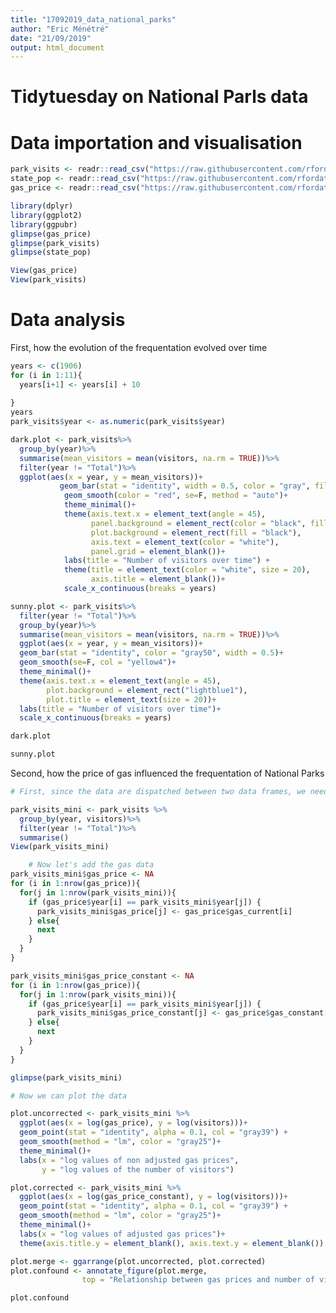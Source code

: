 ```yaml
---
title: "17092019_data_national_parks"
author: "Eric Ménétré"
date: "21/09/2019"
output: html_document
---
```


# Tidytuesday on National Parls data

# Data importation and visualisation

```r
park_visits <- readr::read_csv("https://raw.githubusercontent.com/rfordatascience/tidytuesday/master/data/2019/2019-09-17/national_parks.csv")
state_pop <- readr::read_csv("https://raw.githubusercontent.com/rfordatascience/tidytuesday/master/data/2019/2019-09-17/state_pop.csv")
gas_price <- readr::read_csv("https://raw.githubusercontent.com/rfordatascience/tidytuesday/master/data/2019/2019-09-17/gas_price.csv")

library(dplyr)
library(ggplot2)
library(ggpubr)
glimpse(gas_price)
glimpse(park_visits)
glimpse(state_pop)

View(gas_price)
View(park_visits)
```

# Data analysis

First, how the evolution of the frequentation evolved over time 

```r
years <- c(1906)
for (i in 1:11){
  years[i+1] <- years[i] + 10
  
}
years
park_visits$year <- as.numeric(park_visits$year)

dark.plot <- park_visits%>%
  group_by(year)%>%
  summarise(mean_visitors = mean(visitors, na.rm = TRUE))%>%
  filter(year != "Total")%>%
  ggplot(aes(x = year, y = mean_visitors))+
           geom_bar(stat = "identity", width = 0.5, color = "gray", fill = "gray")+ 
            geom_smooth(color = "red", se=F, method = "auto")+
            theme_minimal()+
            theme(axis.text.x = element_text(angle = 45), 
                  panel.background = element_rect(color = "black", fill = "black"), 
                  plot.background = element_rect(fill = "black"),
                  axis.text = element_text(color = "white"),
                  panel.grid = element_blank())+
            labs(title = "Number of visitors over time") + 
            theme(title = element_text(color = "white", size = 20),
                  axis.title = element_blank())+
            scale_x_continuous(breaks = years)

sunny.plot <- park_visits%>%
  filter(year != "Total")%>%
  group_by(year)%>%
  summarise(mean_visitors = mean(visitors, na.rm = TRUE))%>%
  ggplot(aes(x = year, y = mean_visitors))+
  geom_bar(stat = "identity", color = "gray50", width = 0.5)+ 
  geom_smooth(se=F, col = "yellow4")+
  theme_minimal()+
  theme(axis.text.x = element_text(angle = 45), 
        plot.background = element_rect("lightblue1"), 
        plot.title = element_text(size = 20))+
  labs(title = "Number of visitors over time")+
  scale_x_continuous(breaks = years)

```

```r
dark.plot

sunny.plot
```

Second, how the price of gas influenced the frequentation of National Parks

```r
# First, since the data are dispatched between two data frames, we need to create a new data frame containing both

park_visits_mini <- park_visits %>%
  group_by(year, visitors)%>%
  filter(year != "Total")%>%
  summarise()
View(park_visits_mini)

    # Now let's add the gas data
park_visits_mini$gas_price <- NA
for (i in 1:nrow(gas_price)){
  for(j in 1:nrow(park_visits_mini)){
    if (gas_price$year[i] == park_visits_mini$year[j]) {
      park_visits_mini$gas_price[j] <- gas_price$gas_current[i]
    } else{
      next
    }
  }
}

park_visits_mini$gas_price_constant <- NA
for (i in 1:nrow(gas_price)){
  for(j in 1:nrow(park_visits_mini)){
    if (gas_price$year[i] == park_visits_mini$year[j]) {
      park_visits_mini$gas_price_constant[j] <- gas_price$gas_constant[i]
    } else{
      next
    }
  }
}

glimpse(park_visits_mini)

# Now we can plot the data 

plot.uncorrected <- park_visits_mini %>%
  ggplot(aes(x = log(gas_price), y = log(visitors)))+
  geom_point(stat = "identity", alpha = 0.1, col = "gray39") + 
  geom_smooth(method = "lm", color = "gray25")+
  theme_minimal()+
  labs(x = "log values of non adjusted gas prices", 
       y = "log values of the number of visitors")

plot.corrected <- park_visits_mini %>%
  ggplot(aes(x = log(gas_price_constant), y = log(visitors)))+
  geom_point(stat = "identity", alpha = 0.1, col = "gray39") + 
  geom_smooth(method = "lm", color = "gray25")+
  theme_minimal()+
  labs(x = "log values of adjusted gas prices")+
  theme(axis.title.y = element_blank(), axis.text.y = element_blank())

plot.merge <- ggarrange(plot.uncorrected, plot.corrected)
plot.confound <- annotate_figure(plot.merge, 
                top = "Relationship between gas prices and number of visitors")


```

```r
plot.confound
```


